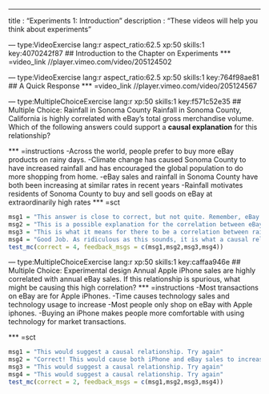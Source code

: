 ---
title       : "Experiments 1: Introduction"
description : "These videos will help you think about experiments"
  
--- type:VideoExercise lang:r aspect_ratio:62.5 xp:50 skills:1 key:4070242f87
## Introduction to the Chapter on Experiments
*** =video_link
//player.vimeo.com/video/205124502
 
--- type:VideoExercise lang:r aspect_ratio:62.5 xp:50 skills:1 key:764f98ae81
## A Quick Response
*** =video_link
//player.vimeo.com/video/205124567


--- type:MultipleChoiceExercise lang:r xp:50 skills:1 key:f571c52e35
## Multiple Choice: Rainfall in Sonoma County
Rainfall in Sonoma County, California is highly correlated with eBay's total gross merchandise volume. Which of the following answers could support a **causal explanation** for this relationship? 

*** =instructions
-Across the world, people prefer to buy more eBay products on rainy days.
-Climate change has caused Sonoma County to have increased rainfall and has encouraged the global population to do more shopping from home.
-eBay sales and rainfall in Sonoma County have both been increasing at similar rates in recent years
-Rainfall motivates residents of Sonoma County to buy and sell goods on eBay at extraordinarily high rates
*** =sct
```{r}
msg1 = "This answer is close to correct, but not quite. Remember, eBay sells its goods to people across the world - why would the correlation be so strong with rainfall just in Sonoma County? Try again"
msg2 = "This is a possible explanation for the correlation between eBay sales and rainfall in Sonoma County, but it is not a causal relationship. Instead it would suggests that this correlation is spurious. Try again"
msg3 = "This is what it means for there to be a correlation between rainfall in Sonoma County and ebay sales, but it is not a causal explanation for this correlation. Try again"
msg4 = "Good Job. As ridiculous as this sounds, it is what a causal relationship between rainfall in Sonoma County and eBay sales might suggest. Of course, residents of Sonoma County would have to have providing a huge proportion of all eBay transactions for the correlation we to hold."
test_mc(correct = 4, feedback_msgs = c(msg1,msg2,msg3,msg4))
```



--- type:MultipleChoiceExercise lang:r xp:50 skills:1 key:caffaa946e
## Multiple Choice: Experimental design
Annual Apple iPhone sales are highly correlated with annual eBay sales. If this relationship is spurious, what might be causing this high correlation?
*** =instructions
-Most transactions on eBay are for Apple iPhones.
-Time causes technology sales and technology usage to increase
-Most people only shop on eBay with Apple iphones.
-Buying an iPhone makes people more comfortable with using technology for market transactions.

*** =sct
```{r}
msg1 = "This would suggest a causal relationship. Try again"
msg2 = "Correct! This would cause both iPhone and eBay sales to increase."
msg3 = "This would suggest a causal relationship. Try again"
msg4 = "This would suggest a causal relationship. Try again"
test_mc(correct = 2, feedback_msgs = c(msg1,msg2,msg3,msg4))
```
